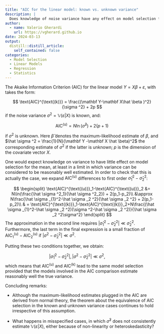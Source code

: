 ```yaml
---
title: "AIC for the linear model: known vs. unknown variance"
description: |
  Does knowledge of noise variance have any effect on model selection for the mean? 
author:
  - name: Valerio Gherardi
    url: https://vgherard.github.io
date: 2024-03-13
output:
  distill::distill_article:
    self_contained: false
categories: 
  - Model Selection
  - Linear Models
  - Regression
  - Statistics
---
```


The Akaike Information Criterion (AIC) for the linear model $Y = X \beta + \varepsilon$, with takes the form:

$$
\text{AIC}^{\text{(k)}} = \frac{(\mathbf Y-\mathbf X\hat \beta )^2}{\sigma ^2} + 2p
$$
if the noise variance $\sigma ^2 = \mathbb V(\varepsilon\vert X)$ is known, and:

$$
\text{AIC}^{\text{(u)}} = N\ln(\hat \sigma ^2) + 2(p + 1)
$$

if $\sigma^2$ is unknown. Here $\hat \beta$ denotes the maximum-likelihood 
estimate of $\beta$, and $\hat \sigma ^2 = \frac{1}{N}(\mathbf Y -\mathbf X \hat \beta)^2$ the corresponding estimate of $\sigma ^2$ if the latter is unknown; 
$p$ is the dimension of the covariate vector $X$.

One would expect knowledge on variance to have little effect on model selection 
for the mean, at least in a limit in which variance can be considered to be reasonably well estimated. In order to check that this is actually the case, we 
expand $\text{AIC}^{\text{(u)}}$ differences to first order $\hat \sigma _1 ^2 - \hat \sigma _2 ^2$:

$$
\begin{split}
\text{AIC}^{\text{(u)}}_1-\text{AIC}^{\text{(u)}}_2 &= N\ln(\frac{\hat \sigma ^2_1}{\hat \sigma ^2_2}) + 2(p_1-p_2)\\
&\approx N\frac{\hat \sigma _{1}^2-\hat \sigma _2 ^2}{\hat \sigma _2 ^2} + 2(p_1-p_2)\\
& = \text{AIC}^{\text{(k)}}_1-\text{AIC}^{\text{(k)}}_2+N\frac{(\hat \sigma _{1}^2-\hat \sigma _2 ^2)(\sigma ^2-\hat \sigma _2 ^2)}{\hat \sigma _2 ^2\sigma^2}
\end{split}
$$
The approximation in the second line requires $\vert \hat \sigma _1 ^2 - \hat \sigma _2 ^2\vert \ll\hat \sigma _2 ^2$. Furthermore, the last term in the final 
expression is a small fraction of $\text{AIC}^{\text{(u)}}_1-\text{AIC}^{\text{(u)}}_2$ if $|\sigma ^2 -\hat \sigma _2 ^2| \ll \sigma ^2$. 

Putting these two conditions together, we obtain:

$$
|\hat \sigma _1 ^2 -\hat \sigma _2 ^2|,|\sigma ^2 -\hat \sigma _2 ^2| \ll \sigma ^2,\qquad 
$$
which means that $\text{AIC}^{\text{(u)}}$ and $\text{AIC}^{\text{(k)}}$ lead to  the same model selection provided that the models involved in the AIC comparison estimate reasonably well the true variance.

Concluding remarks:

- Although the maximum-likelihood estimates plugged in the AIC are derived from  normal theory, the theorem about the equivalence of AIC selection in the known 
and unknown variance cases continues to hold irrespective of this assumption. 

- What happens in misspecified cases, in which $\hat \sigma ^2$ does not 
consistently estimate $\mathbb V(\varepsilon \vert X)$, either because of non-linearity or heteroskedasticity?

